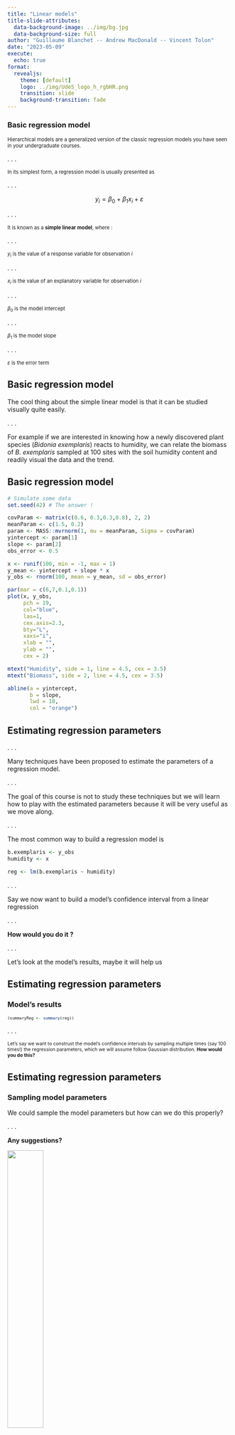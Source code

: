 ```yaml
---
title: "Linear models"
title-slide-attributes: 
  data-background-image: ../img/bg.jpg
  data-background-size: full
author: "Guillaume Blanchet -- Andrew MacDonald -- Vincent Tolon"
date: "2023-05-09"
execute:
  echo: true
format: 
  revealjs:
    theme: [default]
    logo: ../img/UdeS_logo_h_rgbHR.png
    transition: slide
    background-transition: fade
---
```


### Basic regression model

::: {style="font-size: 0.8em"}
Hierarchical models are a generalized version of the classic regression models you have seen in your undergraduate courses.
:::

. . .

::: {style="font-size: 0.8em"}
In its simplest form, a regression model is usually presented as 
:::

. . .

$$
y_i = \beta_0 + \beta_1 x_{i} + \varepsilon
$$

. . .

::: {style="font-size: 0.8em"}
It is known as a **simple linear model**, where :
:::

. . .

::: {style="font-size: 0.8em"}
$y_i$ is the value of a response variable for observation $i$
:::

. . .

::: {style="font-size: 0.8em"}
$x_i$ is the value of an explanatory variable for observation $i$
:::

. . .

::: {style="font-size: 0.8em"}
$\beta_0$ is the model intercept
:::

. . .

::: {style="font-size: 0.8em"}
$\beta_1$ is the model slope
:::

. . .

::: {style="font-size: 0.8em"}
$\varepsilon$ is the error term
:::

## Basic regression model

The cool thing about the simple linear model is that it can be studied visually quite easily.

. . .

For example if we are interested in knowing how a newly discovered plant species (*Bidonia exemplaris*) reacts to humidity, we can relate the biomass of *B. exemplaris* sampled at 100 sites with the soil humidity content and readily  visual the data and the trend.

## Basic regression model

```r
# Simulate some data
set.seed(42) # The answer !

covParam <- matrix(c(0.6, 0.3,0.3,0.8), 2, 2)
meanParam <- c(1.5, 0.2)
param <- MASS::mvrnorm(1, mu = meanParam, Sigma = covParam)
yintercept <- param[1]
slope <- param[2]
obs_error <- 0.5

x <- runif(100, min = -1, max = 1)
y_mean <- yintercept + slope * x
y_obs <- rnorm(100, mean = y_mean, sd = obs_error)

par(mar = c(6,7,0.1,0.1))
plot(x, y_obs,
     pch = 19,
     col="blue", 
     las=1,
     cex.axis=2.3,
     bty="L",
     xaxs="i",
     xlab = "",
     ylab = "",
     cex = 2)

mtext("Humidity", side = 1, line = 4.5, cex = 3.5)
mtext("Biomass", side = 2, line = 4.5, cex = 3.5)

abline(a = yintercept,
       b = slope,
       lwd = 10,
       col = "orange")
```

## Estimating regression parameters

. . . 

Many techniques have been proposed to estimate the parameters of a regression model.

. . . 

The goal of this course is not to study these techniques but we will learn how to play with the estimated parameters because it will be very useful as we move along.

. . . 

The most common way to build a regression model is 

```r
b.exemplaris <- y_obs
humidity <- x
```

```r
reg <- lm(b.exemplaris ~ humidity)
```

. . . 

Say we now want to build a model's confidence interval from a linear regression

. . . 

**How would you do it ?**

. . . 

Let's look at the model's results, maybe it will help us

## Estimating regression parameters

### Model's results

::: {style="font-size: 0.75em"}

```r
(summaryReg <- summary(reg))
```
::: 

. . .

::: {style="font-size: 0.75em"}
Let's say we want to construst the model's confidence intervals by sampling multiple times (say 100 times!) the regression parameters, which we will assume follow Gaussian distribution. **How would you do this?**
::: 

## Estimating regression parameters

### Sampling model parameters

We could sample the model parameters but how can we do this properly?

. . .

**Any suggestions?**

![](https://www.i2symbol.com/pictures/emojis/c/6/0/e/c60e666a9af7bcd1a7b887437b3520c3_384.png){fig-align="center" width=40%}

## Estimating regression parameters

### Sampling model parameters

If we look at the estimated regression model coefficient, we can learn a few things

. . .

```r
summaryReg$coefficients
```

. . .

Notably, there are uncertainty around the parameters.

. . .

Maybe we can use this information to sample model parameters and reconstruct models across different iterations of parameters.

. . . 

Let's give it a shot !

## Estimating regression parameters

### Sampling model parameters

If we assume that the parameters of our particular model follow a Gaussian distribution, we can state that  

. . .

$$\beta_0 \sim \mathcal{N}(2.574, 0.047^2)$$
$$\beta_1 \sim \mathcal{N}(1.101, 0.080^2)$$

## Estimating regression parameters

### Sampling model parameters

In R, we can do this as follow

```r
# Object that include regression coefficients
regCoef <- summaryReg$coefficients

# Sample regression parameters
beta_0 <- rnorm(100, mean = regCoef[1,1], sd = regCoef[1,2])
beta_1 <- rnorm(100, mean = regCoef[2,1], sd = regCoef[2,2])
```

## Estimating regression parameters

### Sampling model parameters

```r
par(mar = c(6,7,0.1,0.1))
plot(x, y_obs,
     pch = 19,
     col="blue", 
     las=1,
     cex.axis=2.3,
     bty="L",
     xaxs="i",
     xlab = "",
     ylab = "",
     cex = 2)

mtext("Humidity", side = 1, line = 4.5, cex = 3.5)
mtext("Biomass", side = 2, line = 4.5, cex = 3.5)

orange <- col2rgb("orange")

for(i in 1:length(beta_0)){
abline(a = beta_0[i],
       b = beta_1[i],
       lwd = 2,
       col = rgb(orange[1,1]/256, orange[2,1]/256, orange[3,1]/256, alpha = 0.5))
}
```

## Estimating regression parameters

### Sampling model parameters

But is this the right way to do it ?

![](https://www.i2symbol.com/pictures/emojis/e/e/7/b/ee7b4fb9880ef3c8ee19626cdc14bf5c_384.png){fig-align="center" width=20%}


## Estimating regression parameters

### Sampling model parameters

Actually, even if the model's confidence interval look about right, they are wrong ! 

![](https://www.i2symbol.com/pictures/emojis/8/b/f/8/8bf88079d65d540a26a1f181cf6ba060_384.png){fig-align="center" width=20%}

## Estimating regression parameters

### Sampling model parameters

The approach presented in the previous slide works only if we assume that the parameters are completely independent from one another.

. . . 

A situation that happens only in very specific circumstances.

. . .

So... We need to find a way to account for the non-independencies between the parameters. 

. . .

How can we do this ? Any ideas ?


## Estimating regression parameters

### Sampling model parameters

::: {style="font-size: 0.75em"}
Assuming the regression parameters are normally distributed is not a bad assumption. 
:::

. . .

::: {style="font-size: 0.75em"}
However to consider a dependencies between the parameters we need to sample them from a **multivariate** normal distribution where the variance of each parameter and their dependency is defined by a covariance matrix estimated specifically for the data we model.
:::

. . .

::: {style="font-size: 0.75em"}
The good news is that this covariance matrix is given by `summary.lm` function
:::

. . .

::: {style="font-size: 1.2em"}
```r
(covReg <- summaryReg$cov.unscaled)
```
:::
## Estimating regression parameters

### Sampling model parameters

For our specific model, mathematically, we assume that  

. . .

$$\begin{bmatrix}
  \beta_0\\
  \beta_1\\
\end{bmatrix} \sim \mathcal{MVN} \left( \begin{bmatrix}
  2.574\\
  1.101\\
\end{bmatrix}, \begin{bmatrix}
  0.0100 & -0.0005 \\
  -0.0005 & 0.0286 \\
\end{bmatrix} \right)$$

. . .

**Note** To present the multivariate normal distribution, we rely on matrix notation. This is our first introduction into matrix algebra. We will talk about this more into this course. 


## Estimating regression parameters

### Sampling model parameters

In R, we can sample the parameters using a multivariate normal distribution using the following code

```r
# Object that include regression coefficients
regCoef <- summaryReg$coefficients

# Sample regression parameters
beta <- MASS::mvrnorm(100, regCoef[,1], Sigma = covReg)
```

## Estimating regression parameters

### Sampling model parameters

```r
par(mar = c(6,7,0.1,0.1))
plot(x, y_obs,
     pch = 19,
     col="blue", 
     las=1,
     cex.axis=2.3,
     bty="L",
     xaxs="i",
     xlab = "",
     ylab = "",
     cex = 2)

mtext("Humidity", side = 1, line = 4.5, cex = 3.5)
mtext("Biomass", side = 2, line = 4.5, cex = 3.5)

orange <- col2rgb("orange")

for(i in 1:length(beta_0)){
  abline(a = beta[i,1],
       b = beta[i,2],
       lwd = 2,
       col = rgb(orange[1,1]/256, orange[2,1]/256, orange[3,1]/256, alpha = 0.5))
}
```

## Estimating regression parameters

### Sampling model parameters - Comparison

```r
par(mfrow = c(1,2), mar = c(6,7,3,0.1))

plot(x, y_obs,
     pch = 19,
     col="red", 
     las=1,
     cex.axis=2.3,
     bty="L",
     xaxs="i",
     xlab = "",
     ylab = "",
     cex = 2, 
     main = "Wrong way",
     cex.main = 3.5)

mtext("Humidity", side = 1, line = 4.5, cex = 3.5)
mtext("Biomass", side = 2, line = 4.5, cex = 3.5)

for(i in 1:length(beta_0)){
abline(a = beta_0[i],
       b = beta_1[i],
       lwd = 2,
       col = rgb(1, 0, 0, alpha = 0.5))
}

plot(x, y_obs,
     pch = 19,
     col="blue", 
     las=1,
     cex.axis=2.3,
     bty="L",
     xaxs="i",
     xlab = "",
     ylab = "",
     cex = 2, 
     main = "Proper way",
     cex.main = 3.5)

mtext("Humidity", side = 1, line = 4.5, cex = 3.5)

orange <- col2rgb("orange")

for(i in 1:length(beta_0)){
  abline(a = beta[i,1],
       b = beta[i,2],
       lwd = 2,
       col = rgb(orange[1,1]/256, orange[2,1]/256, orange[3,1]/256, alpha = 0.5))
}
```


## Estimating regression parameters

So far, we focused on the most commonly assessed regression parameters of the simple linear model, the **slope** and the **intercept**, but there is another one that is very important to consider, especially for this course.

. . .

**Any ideas which one it is ?**

![](https://www.i2symbol.com/pictures/emojis/3/9/7/2/3972d0a5cdf7dffdaf58a912331839c7_384.png){fig-align="center" width=35%}

## Estimating regression parameters

::: {style="font-size: 0.75em"}
If we go back to the mathematical description of the model

$$
y_i = \beta_0 + \beta_1 x_{i} + \varepsilon
$$
:::

. . .

::: {style="font-size: 0.75em"}
we can see that in the simple linear regression the error term ($\varepsilon$) has actually a very precise definition:
:::

. . .

::: {style="font-size: 0.75em"}
$$\varepsilon \sim \mathcal{N}(0, \sigma^2)$$
:::

::: {style="font-size: 0.75em"}
where $\sigma^2$ is an estimated variance.
:::

. . .

::: {style="font-size: 0.75em"}
In words, it means that the error in a simple linear regression follows a Gaussian distribution with a variance that is estimated.
:::

. . .

::: {style="font-size: 0.75em"}
For most the course, we will play with the variance parameter $\sigma^2$ in a bunch of different ways. 
:::

. . .

::: {style="font-size: 0.75em"}
But before we do this, we need to understand a bit more about how this parameter influence the model.
::: 


## Estimating regression parameters

A first way to do this is to think about the simple linear regression in a slightly different way. Specifically, based on what we learned in the previous slide the simple linear regression can be rewritten as 
$$
y \sim \mathcal{N}(\beta_0 + \beta_1 x_{i}, \sigma^2)
$$

. . .

As we will see later in this course, this writting style will become particularly useful as we move forward in this course.

## Estimating regression parameters

### Variance of the model ($\sigma^2$)

::: {style="font-size: 0.75em"}
In essence, $\sigma^2$ tells us about what the model could not account for.
:::

. . .

::: {style="font-size: 0.75em"}
For example, let's compare the biomass of *Bidonia exemplaris* with that of *Ilovea chicktighii*, another species (a carnivorous plant) 
:::

. . .

```r
# Simulate some data
set.seed(42) # The answer !

yintercept <- 4
slope <- 1.3
obs_error <- 0.5
obs_error_small <- 0.1

y_mean <- yintercept + slope * humidity
y_obs <- rnorm(100, mean = y_mean, sd = obs_error)
y_obs_small <- rnorm(100, mean = y_mean, sd = obs_error_small)

par(mfrow = c(1,2),
    mar = c(6,7,3,0.1))

plot(humidity, b.exemplaris,
     pch = 19,
     col="blue", 
     las=1,
     cex.axis=2.3,
     bty="L",
     xaxs="i",
     xlab = "",
     ylab = "",
     cex = 2,
     asp = 1,
     main = "B. exemplaris",
     cex.main = 3.5)

mtext("Humidity", side = 1, line = 4.5, cex = 3.5)
mtext("Biomass", side = 2, line = 4.5, cex = 3.5)

plot(humidity, y_obs_small,
     pch = 19,
     col="blue", 
     las=1,
     cex.axis=2.3,
     bty="L",
     xaxs="i",
     xlab = "",
     ylab = "",
     cex.lab = 2.5,
     cex = 2,
     asp = 1,
     main = "I. chicktighii",
     cex.main = 3.5)

mtext("Humidity", side = 1, line = 4.5, cex = 3.5)


# For the next slide
i.chicktighii <- y_obs_small
```

## Estimating regression parameters
### Variance of the model ($\sigma^2$)

By regressing humidity on the biomass of both plants, we can obtain the estimated parameters for each regression (which are all available using `summary.lm`)

. . .

```r
# Regression model
regBexemplaris <- lm(b.exemplaris ~ humidity)
regIchicktighii <- lm(i.chicktighii ~ humidity)

# Summary
summaryRegBexemplaris <- summary(regBexemplaris)
summaryRegIchicktighii <- summary(regIchicktighii)
```

## Estimating regression parameters
### Variance of the model ($\sigma^2$)

:::: {.columns}

::: {.column width="50%"}
For *Bidonia exemplaris*
```r
# Estimated coefficients
summaryRegBexemplaris$coefficients[,1:2]

# Estimated variance
summaryRegBexemplaris$sigma
```
:::

::: {.column width="50%"}
For *Ilovea chicktighii*
```r
# Estimated coefficients
summaryRegIchicktighii$coefficients[,1:2]

# Estimated variance
summaryRegIchicktighii$sigma
```
:::
::::

## Limits of the simple linear regression 

There are two major pitfalls of the simple linear model for problems in the life sciences

. . .

1.  One explanatory is almost never enough to approach biological questions nowadays.

. . .

2.  The simple linear model assumes that the error follows a Gaussian distribution.

## Multiple linear regression

::: {style="font-size: 0.85em"}
Simple linear regression can be extended to account for multiple explanatory variables to study more complexe problems. This type of regression model is known as a **multiple linear regression**.
:::

. . .

::: {style="font-size: 0.85em"}
Mathematically, a multiple linear regression can be defined as 

$$
y_i = \beta_0 + \beta_1 x_{i1} + \beta_2 x_{i2} + \dots + \beta_p x_{ip} + \varepsilon
$$
:::

. . . 

::: {style="font-size: 0.85em"}
Theoretically, estimating the parameters of a multiple regression model is done the same ways as for simple linear regression. However, in practice, matrix algebra is quite practical to use in this context and also for this course in genral.
:::

. . .

::: {style="font-size: 0.85em"}
In this respect, let's take a bit of time to get acquinted with different basic (and maybe not so basic!) knowledge of matrix algebra.
:::

# Matrix algebra interlude

## A general way to write matrices
$$
\mathbf{A} = \begin{bmatrix}
				A_{11} & A_{12} & \dots & A_{1j} & \dots & A_{1n}\\
				A_{21} & A_{22} & \dots & A_{2j} & \dots & A_{2n}\\
				\vdots & \vdots & \ddots & \vdots & & \vdots\\
			  A_{i1} & A_{i2} & \dots & A_{ij} & \dots & A_{in}\\
		    \vdots & \vdots & & \vdots & \ddots & \vdots\\
		    A_{m1} & A_{m2} & \dots & A_{mj} & \dots & A_{mn}\\
		\end{bmatrix}
$$
$$A = \left[a_{ij}\right]=\left[a_{ij}\right]_{m\times n}$$

# Basic matrix operations

## The transpose of a matrix

::::: { style="font-size: 0.85em"}
:::: {.columns}
::: {.column width="50%"}

$$A = \begin{bmatrix}
          5 & -6 & 4 & -4\\
        \end{bmatrix}
$$

$$B = \begin{bmatrix}
          -8\\
          9\\
          -2\\
        \end{bmatrix}
$$

$$C = \begin{bmatrix}
          -4 & 1\\
          2 & -5\\
        \end{bmatrix}
$$
:::

::: {.column width="50%"}

$$A^t=\begin{bmatrix}
          5\\
          -6\\
          4\\
          -4\\
        \end{bmatrix}
$$
    
 
$$B^t =\begin{bmatrix}
          -8 & 9 & -2\\
        \end{bmatrix}
$$
    

$$C^t =\begin{bmatrix}
          -4 & 2\\
          1 & -5\\
        \end{bmatrix}
$$
:::
::::
:::::

## The transpose of a matrix

In R

```r
A <- matrix(c(3, 1, 5, -2), nrow = 2, ncol = 2)
A
t(A)
```
## Addition and Substraction

$$\mathbf{C} = \mathbf{A}\pm \mathbf{B}$$
$$C_{ij} = A_{ij} \pm B_{ij}$$

::: {style="color: blue;"}
$$\begin{bmatrix}
				3 & 5\\
				1 & -2\\
			\end{bmatrix} + 
			\begin{bmatrix}
				2 & 1\\
				4 & -2\\
			\end{bmatrix} = 
			\begin{bmatrix}
				3+2 & 5+1\\
				1+4 & -2-2\\
			\end{bmatrix} = 
			\begin{bmatrix}
				5 & 6\\
				5 & -4\\
			\end{bmatrix}$$
:::

In R

```r
A <- matrix(c(3, 1, 5, -2), nrow = 2, ncol = 2)
B <- matrix(c(2, 4, 1, -2), nrow = 2, ncol = 2)
A + B
```

## Multiplying a matrix by a scalar
	
$$\mathbf{B} = c\mathbf{A}$$
$$B_{ij} = cA_{ij}$$
	
::: {style="color: blue;"}
$$
			0.3 \begin{bmatrix}
				3 & 5\\
				1 & -2\\
			\end{bmatrix} =  
			\begin{bmatrix}
				0.9 & 1.5\\
				0.3 & -0.6\\
			\end{bmatrix}
$$
:::		

In R

```r
A <- matrix(c(3, 1, 5, -2), nrow = 2, ncol = 2)
c <- 0.3
c*A 
```

## Matrix multiplications (not divisions!)
	
$$\mathbf{C} = \mathbf{A} \cdot \mathbf{B}$$

$$C_{ik} = \sum^{n}_{j=1}A_{ij}B_{jk}$$

**Rules**
	
Associative: $\mathbf{A}(\mathbf{B}\mathbf{C}) = (\mathbf{A}\mathbf{B})\mathbf{C}$ 
	
Distributive: $\mathbf{A}(\mathbf{B} + \mathbf{C}) = \mathbf{A}\mathbf{B}+\mathbf{A}\mathbf{C}$
	
Not commutative: $\mathbf{A}\mathbf{B} \neq \mathbf{B}\mathbf{A}$


## Inner product
$$(\mathbf{Ax})_i=\sum_{j=1}^{n}A_{ij}x_j$$

:::{style="color: blue;"}
$$
  \begin{bmatrix}
    3 & 5\\
    1 & -2\\
  \end{bmatrix}
  \begin{bmatrix}
    2\\ 5\\
  \end{bmatrix} = 
  \begin{bmatrix}
    (3, 5) \cdot (2, 5)\\
    (1, -2) \cdot (2, 5) \\
  \end{bmatrix} = 
  \begin{bmatrix}
    3 \times 2 + 5 \times 5\\
    1 \times 2 -2 \times 5\\
  \end{bmatrix} = 
  \begin{bmatrix}
    31\\
    -8\\
  \end{bmatrix}
$$
:::

In R

```r
A <- matrix(c(3, 1, 5, -2), nrow = 2, ncol = 2)
x <- matrix(c(2,5), nrow = 2, ncol = 1)
A %*% x
```

# Some important matrices

## Identity matrix

The identity matrix is a square matrix where all values of its diagonal are 0 except  the diagonal values which are all 1s.

::: { style="font-size: 0.9em"}
$$
\mathbf{I}=\begin{bmatrix}
				1 & 0 & 0\\
				0 & 1 & 0\\
				0 & 0 & 1\\
		\end{bmatrix}
$$
:::

. . .

::: { style="font-size: 0.9em"}
The identity matrix is important because 

$$\mathbf{A} \cdot \mathbf{I}_n = \mathbf{A}$$
or 

$$\mathbf{I}_m \cdot \mathbf{A} = \mathbf{A}$$
:::

## Diagonal matrix

The diagonal matrix is a square matrix where all values of its diagonal are 0 except the ones on the diagonal.

:::: {style="font-size: 0.8em"}
$$D=
      \begin{bmatrix}
        d_1 & 0 & \dots & 0\\
        0 & d_2 & \dots & 0\\
        \vdots & \vdots & \ddots & \vdots\\
        0 & 0 & \dots & d_n\\
\end{bmatrix}$$

An example

::: {style="color: blue;"}
$$
\begin{bmatrix}
				-1 & 0 & 0\\
				0 & 0 & 0\\
				0 & 0 & 6\\
		\end{bmatrix}
$$
:::
::::

## Triangular matrix

:::: {.columns}
::: {.column width="50%"}
#### Lower triangular matrix
$$\begin{bmatrix}
        -10 & 0 & 0 & 0\\
        3 & 0 & 0 & 0\\
        0 & 4 & 3 & 0\\
        9 & -5 & 4 & 3\\
\end{bmatrix}$$
:::
::: {.column width="50%"}
#### Upper triangular matrix
$$\begin{bmatrix}
        -10 & 0 & -5 & 0\\
        0 & 0 & 5 & 6\\
        0 & 0 & 3 & 3\\
        0 & 0 & 0 & 3\\
      \end{bmatrix}$$
:::
::::

## Symmetric matrix

The values on the  above and below the diagonal are match so that $A = A^t$

::: {style="color: blue;"}
$$
\begin{bmatrix}
				3 & 4 & -10\\
				4 & 5 & 7\\
				-10 & 7 & -6\\
		\end{bmatrix}
$$
:::

## Matrix inversion

::: { style="font-size: 0.8em"}
In matrix algebra, we cannot divide a matrix by another matrix, but we can multiple it by its inverse, which gets us to the same place. Classically, the inverse of matrix $\mathbf{A}$ is defined as $\mathbf{A}^{-1}$

As such,
$$\mathbf{A}\cdot \mathbf{A}^{-1} = \mathbf{I}$$ 
:::

. . .

::: { style="font-size: 0.8em"}
In R
:::


```r
A <- matrix(c(3, 1, 5, -2), nrow = 2, ncol = 2)
(Ainv <- solve(A))
A %*% Ainv
```

## Matrix inversion
### Inverting a diagonal matrix

$$D^{-1}=
      \begin{bmatrix}
        1/d_1 & 0 & \dots & 0\\
        0 &  1/d_2 & \dots & 0\\
        \vdots & \vdots & \ddots & \vdots\\
        0 & 0 & \dots &  1/d_n\\
\end{bmatrix}$$

# End of matrix algebra interlude

## Multiple linear regression

. . .

In this course, we will rely heavily on multiple linear regression and expand on it by studying how some of the parameters (the $\beta$s) can depend on other other data and parameters. 

. . .

As we saw earlier, a classic way to write multiple linear regression is 

$$
y_i = \beta_0 + \beta_1 x_{i1} + \beta_2 x_{i2} + \dots + \beta_p x_{ip} + \varepsilon
$$

. . .

However, we can rewrite this using matrix notation has

$$
\mathbf{y} = \mathbf{X}\boldsymbol{\beta} + \boldsymbol{\varepsilon}
$$

## Multiple linear regression
### Matrix notation

$$
\mathbf{y} = \mathbf{X}\boldsymbol{\beta} + \boldsymbol{\varepsilon}
$$

Using the matrix notation, we assume that 

. . .


::: { style="font-size: 0.9em"}
- $\mathbf{y}$ is a vector of length $n$ (samples)
:::

. . .

::: { style="font-size: 0.9em"}
- $\mathbf{X}$ is a matrix with $n$ samples (rows) and representing $p$ explanatory variables (columns)
:::

. . .

::: { style="font-size: 0.9em"}
- $\boldsymbol{\beta}$ is a vector of $p$ regression coefficients
:::

. . .

::: { style="font-size: 0.9em"}
- $\boldsymbol{\varepsilon}$ is a vector of residuals of length $n$
:::

## Error in linear models

As previously mentioned, in (simple and multiple!) linear regression the error term ($\varepsilon$) has actually a very precise definition:

$$\varepsilon \sim \mathcal{N}(0, \sigma^2)$$ where $\sigma^2$ is an estimated variance

. . .

which means that the error linear regression follows a Gaussian distribution with an estimateed variance.

. . .

**Note** The model can be written using matrix notation as  
$$\mathbf{y} \sim \mathcal{N}(\boldsymbol{\beta}\mathbf{X}, \sigma^2)$$ where $\sigma^2$

## Generalized linear models

. . .

To go around this problem, *generalized* linear models (GLMs) have been proposed. In essence, GLMs use *link functions* to adapt models for them to be used on non-Gaussian data.

. . .

Mathematically, the generic way to write generalized linear model is

$$
\widehat{y}_i = g^{-1}(\beta_0 + \beta_1 x_{i1} + \beta_2 x_{i2} + \dots + \beta_p x_{ip})
$$

. . .

or in matrix notation

$$
\widehat{\mathbf{y}} = g^{-1}(\mathbf{X}\boldsymbol{\beta})
$$

where $g$ is the link function and $g^{-1}$ the inverse link function.

## Generalized linear models
### Link functions

::: {style="font-size: 0.75em"}
There are many types of link functions and they are usually directly associated to the underlying data the analysis is carried out on.
:::

. . .

::: {style="font-size: 0.75em"}
Arguably the most common link function in ecology is 
:::

. . .

**logit link function**

::: {style="font-size: 0.75em"}
It is commonly used for modelling binary (0-1) data.

$$
\mathbf{X}\boldsymbol{\beta} = \ln\left(\frac{\widehat{\mathbf{y}}}{1 - \widehat{\mathbf{y}}}\right)
$$
:::

. . .

::: {style="font-size: 0.75em"}
The inverse logit link function is 

$$
\widehat{\mathbf{y}} = \frac{\exp(\mathbf{X}\boldsymbol{\beta})}{1 + \exp(\mathbf{X}\boldsymbol{\beta})} = \frac{1}{1 + \exp(-\mathbf{X}\boldsymbol{\beta})}
$$
:::

## Generalized linear models
### Link functions

Another commonly used link function is

. . .

**log link function**

It is commonly used for modelling count data.

$$
\mathbf{X}\boldsymbol{\beta} = \ln\left(\widehat{\mathbf{y}}\right)
$$

. . .

The inverse logit link function is 

$$
\widehat{\mathbf{y}} = \exp(\mathbf{X}\boldsymbol{\beta})
$$
